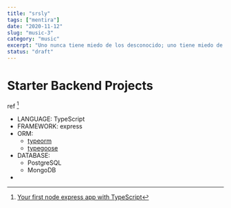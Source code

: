 ```yaml
---
title: "srsly"
tags: ["mentira"]
date: "2020-11-12"
slug: "music-3"
category: "music"
excerpt: "Uno nunca tiene miedo de los desconocido; uno tiene miedo de lo conocido llegando a su fin"
status: "draft"
---
```


# Starter Backend Projects

ref [^footnote]

- LANGUAGE: TypeScript
- FRAMEWORK: express
- ORM:
  - [typeorm](https://typeorm.io/)
  - [typegoose](https://typegoose.github.io/typegoose/)
- DATABASE:
  - PostgreSQL
  - MongoDB
-

[^footnote]: [Your first node express app with TypeScript](https://typeofnan.dev/your-first-node-express-app-with-typescript/)

